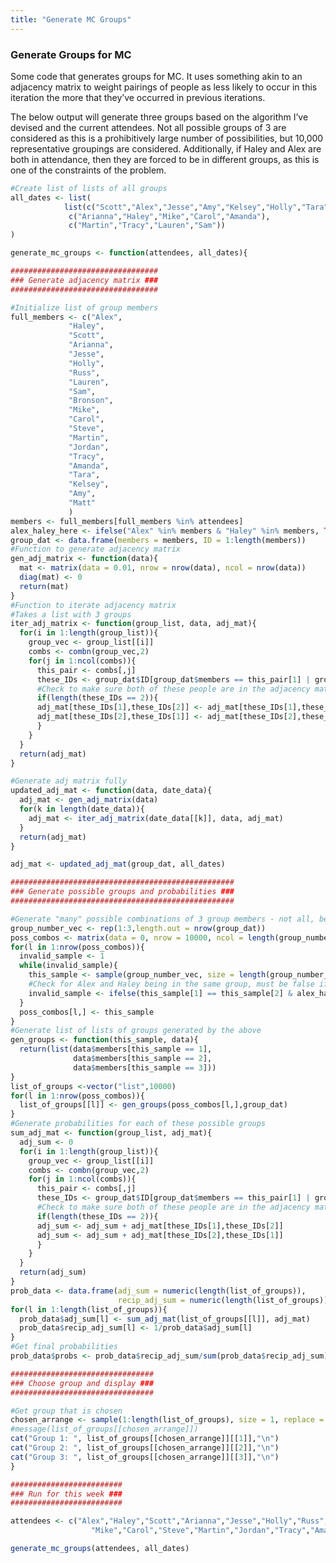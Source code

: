 ```yaml
---
title: "Generate MC Groups"
---
```


### Generate Groups for MC

Some code that generates groups for MC. It uses something akin to an adjacency matrix to weight pairings of people
as less likely to occur in this iteration the more that they've occurred in previous iterations.

The below output will generate three groups based on the algorithm I've devised and the current attendees. Not all possible
groups of 3 are considered as this is a prohibitively large number of possibilities, but 10,000 representative groupings
are considered. Additionally, if Haley and Alex are both in attendance, then they are forced to be in different groups, as
this is one of the constraints of the problem.

```r

#Create list of lists of all groups
all_dates <- list(
            list(c("Scott","Alex","Jesse","Amy","Kelsey","Holly","Tara","Matt"), #1/11/2023
             c("Arianna","Haley","Mike","Carol","Amanda"),
             c("Martin","Tracy","Lauren","Sam"))
)

generate_mc_groups <- function(attendees, all_dates){

#################################
### Generate adjacency matrix ###
#################################

#Initialize list of group members
full_members <- c("Alex",
             "Haley",
             "Scott",
             "Arianna",
             "Jesse",
             "Holly",
             "Russ",
             "Lauren",
             "Sam",
             "Bronson",
             "Mike",
             "Carol",
             "Steve",
             "Martin",
             "Jordan",
             "Tracy",
             "Amanda",
             "Tara",
             "Kelsey",
             "Amy",
             "Matt"
             )
members <- full_members[full_members %in% attendees]
alex_haley_here <- ifelse("Alex" %in% members & "Haley" %in% members, TRUE, FALSE)
group_dat <- data.frame(members = members, ID = 1:length(members))
#Function to generate adjacency matrix
gen_adj_matrix <- function(data){
  mat <- matrix(data = 0.01, nrow = nrow(data), ncol = nrow(data))
  diag(mat) <- 0
  return(mat)
}
#Function to iterate adjacency matrix
#Takes a list with 3 groups
iter_adj_matrix <- function(group_list, data, adj_mat){
  for(i in 1:length(group_list)){
    group_vec <- group_list[[i]]
    combs <- combn(group_vec,2)
    for(j in 1:ncol(combs)){
      this_pair <- combs[,j]
      these_IDs <- group_dat$ID[group_dat$members == this_pair[1] | group_dat$members == this_pair[2]]
      #Check to make sure both of these people are in the adjacency matrix
      if(length(these_IDs == 2)){
      adj_mat[these_IDs[1],these_IDs[2]] <- adj_mat[these_IDs[1],these_IDs[2]] + 1
      adj_mat[these_IDs[2],these_IDs[1]] <- adj_mat[these_IDs[2],these_IDs[1]] + 1
      }
    }
  }
  return(adj_mat)
}

#Generate adj matrix fully
updated_adj_mat <- function(data, date_data){
  adj_mat <- gen_adj_matrix(data)
  for(k in length(date_data)){
    adj_mat <- iter_adj_matrix(date_data[[k]], data, adj_mat)
  }
  return(adj_mat)
}

adj_mat <- updated_adj_mat(group_dat, all_dates)

##################################################
### Generate possible groups and probabilities ###
##################################################

#Generate "many" possible combinations of 3 group members - not all, because this is too computationally expensive
group_number_vec <- rep(1:3,length.out = nrow(group_dat))
poss_combos <- matrix(data = 0, nrow = 10000, ncol = length(group_number_vec))
for(l in 1:nrow(poss_combos)){
  invalid_sample <- 1
  while(invalid_sample){
    this_sample <- sample(group_number_vec, size = length(group_number_vec), replace = FALSE)
    #Check for Alex and Haley being in the same group, must be false if they are here
    invalid_sample <- ifelse(this_sample[1] == this_sample[2] & alex_haley_here, 1, 0)
  }
  poss_combos[l,] <- this_sample
}
#Generate list of lists of groups generated by the above
gen_groups <- function(this_sample, data){
  return(list(data$members[this_sample == 1],
              data$members[this_sample == 2],
              data$members[this_sample == 3]))
}
list_of_groups <-vector("list",10000)
for(l in 1:nrow(poss_combos)){
  list_of_groups[[l]] <- gen_groups(poss_combos[l,],group_dat)
}
#Generate probabilities for each of these possible groups
sum_adj_mat <- function(group_list, adj_mat){
  adj_sum <- 0
  for(i in 1:length(group_list)){
    group_vec <- group_list[[i]]
    combs <- combn(group_vec,2)
    for(j in 1:ncol(combs)){
      this_pair <- combs[,j]
      these_IDs <- group_dat$ID[group_dat$members == this_pair[1] | group_dat$members == this_pair[2]]
      #Check to make sure both of these people are in the adjacency matrix
      if(length(these_IDs == 2)){
      adj_sum <- adj_sum + adj_mat[these_IDs[1],these_IDs[2]]
      adj_sum <- adj_sum + adj_mat[these_IDs[2],these_IDs[1]]
      }
    }
  }
  return(adj_sum)
}
prob_data <- data.frame(adj_sum = numeric(length(list_of_groups)),
                        recip_adj_sum = numeric(length(list_of_groups)))
for(l in 1:length(list_of_groups)){
  prob_data$adj_sum[l] <- sum_adj_mat(list_of_groups[[l]], adj_mat)
  prob_data$recip_adj_sum[l] <- 1/prob_data$adj_sum[l]
}
#Get final probabilities
prob_data$probs <- prob_data$recip_adj_sum/sum(prob_data$recip_adj_sum)

################################
### Choose group and display ###
################################

#Get group that is chosen
chosen_arrange <- sample(1:length(list_of_groups), size = 1, replace = FALSE, prob = prob_data$probs)
#message(list_of_groups[[chosen_arrange]])
cat("Group 1: ", list_of_groups[[chosen_arrange]][[1]],"\n")
cat("Group 2: ", list_of_groups[[chosen_arrange]][[2]],"\n")
cat("Group 3: ", list_of_groups[[chosen_arrange]][[3]],"\n")
}
```

```r
#########################
### Run for this week ###
#########################

attendees <- c("Alex","Haley","Scott","Arianna","Jesse","Holly","Russ","Lauren","Sam","Bronson",
                  "Mike","Carol","Steve","Martin","Jordan","Tracy","Amanda","Tara","Kelsey","Amy","Matt")

generate_mc_groups(attendees, all_dates)

```
